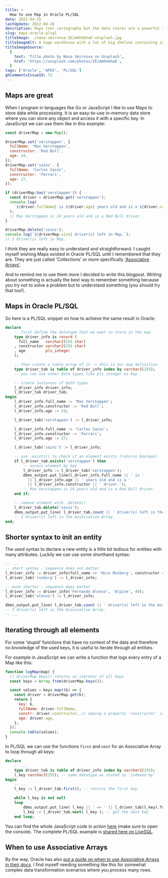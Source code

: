 ```yaml
---
title: >
  How to use Map in Oracle PL/SQL
date: 2022-04-25
lastUpdate: 2022-04-26
description: Maps (not cartography but the data store) are a powerful tool for storing and accessing data in memory. In Oracle PL/SQL they are available too under the name Associative Arrays.
slug: maps-oracle-plsql
titleImage: ./nana-smirnova-IEiAmhXehwE-unsplash.jpg
titleImageAlt: A huge warehouse with a lot of big shelves containing identical looking small boxes
titleImageSource:
  {
    text: 'Title photo by Nana Smirnova on Unsplash',
    href: 'https://unsplash.com/photos/IEiAmhXehwE',
  }
tags: ['Oracle', 'APEX', 'PL/SQL']
ghCommentsIssueId: 72
---
```


## Maps are great

When I program in languages like Go or JavaScript I like to use Maps to store data while processing. It is an easy-to-use in-memory data store where you can store any object and access it with a specific key. In JavaScript we can use them like in this example:

```js
const driverMap = new Map();

driverMap.set('verstappen', {
  fullName: 'Max Verstappen',
  constructor: 'Red Bull',
  age: 24,
});
driverMap.set('sainz', {
  fullName: 'Carlos Sainz',
  constructor: 'Ferrari',
  age: 27,
});

if (driverMap.has('verstappen')) {
  const driver = driverMap.get('verstappen');
  console.log(
    `${driver.fullName} is ${driver.age} years old and is a ${driver.constructor} driver.`
  );
  // Max Verstappen is 24 years old and is a Red Bull driver.
}

driverMap.delete('sainz');
console.log(`${driverMap.size} driver(s) left in Map.`);
// 1 driver(s) left in Map.
```

I think they are really easy to understand and straightforward. I caught myself wishing Maps existed in Oracle PL/SQL until I remembered that they are. They are just called 'Collections' or more specifically ['Associative Arrays'](https://docs.oracle.com/en/database/oracle/oracle-database/21/lnpls/plsql-collections-and-records.html#GUID-8060F01F-B53B-48D4-9239-7EA8461C2170).

And to remind me to use them more I decided to write this blogpost. Writing about something is actually the best way to remember something because you try not to solve a problem but to understand something (you should try that too!).

## Maps in Oracle PL/SQL

So here is a PL/SQL snippet on how to achieve the same result in Oracle:

```sql
declare
    -- first define the datatype that we want to store in the map
    type driver_info is record (
      full_name   varchar2(255 char)
    , constructor varchar2(255 char)
    , age         pls_integer
    );

    -- then create a table array of it -> this is our map definition
    type driver_tab is table of driver_info index by varchar2(255);
    -- you can use other data types like pls_integer as key

    -- create instances of both types
    l_driver_info driver_info;
    l_driver_tab driver_tab;
begin
    l_driver_info.full_name := 'Max Verstappen';
    l_driver_info.constructor := 'Red Bull';
    l_driver_info.age := 24;

    l_driver_tab('verstappen') := l_driver_info;

    l_driver_info.full_name := 'Carlos Sainz';
    l_driver_info.constructor := 'Ferrari';
    l_driver_info.age := 27;

    l_driver_tab('sainz') := l_driver_info;

    -- use .exists() to check if an element exists (returns boolean)
    if l_driver_tab.exists('verstappen') then
        -- access element by key
        l_driver_info := l_driver_tab('verstappen');
        dbms_output.put_line(l_driver_info.full_name || ' is '
          || l_driver_info.age || ' years old and is a '
          || l_driver_info.constructor || ' driver.');
        -- Max Verstappen is 24 years old and is a Red Bull driver.
    end if;

    -- remove element with .delete()
    l_driver_tab.delete('sainz');
    dbms_output.put_line( l_driver_tab.count || ' driver(s) left in the Associative Array.');
    -- 1 driver(s) left in the Associative Array.
end;
```

## Shorter syntax to init an entity

The used syntax to declare a new entity is a little bit tedious for entities with many attributes. Luckily we can use some shorthand syntax:

```sql
-- ...
-- short syntax - sequence does not matter
l_driver_info := driver_info(full_name => 'Nico Rosberg', constructor => 'Retired', age => 36);
l_driver_tab('rosberg') := l_driver_info;

-- even shorter - sequence does matter
l_driver_info := driver_info('Fernando Alonso', 'Alpine', 40);
l_driver_tab('alonso') := l_driver_info;

dbms_output.put_line( l_driver_tab.count || ' driver(s) left in the Associative Array.');
-- 3 driver(s) left in the Associative Array.
-- ...
```

## Iterating through all elements

For some 'stupid' functions that have no context of the data and therefore no knowledge of the used keys, it is useful to iterate through all entities.

For example in JavaScript we can write a function that logs every entry of a Map like this:

```js
function logMap(map) {
  // driverMap.keys() returns an iterator of all keys
  const keys = Array.from(driverMap.keys());

  const values = keys.map((k) => {
    const driver = driverMap.get(k);
    return {
      key: k,
      fullName: driver.fullName,
      constr: driver.constructor, // naming a property 'constructor' is a terrible idea :)
      age: driver.age,
    };
  });
  console.table(values);
}
```

In PL/SQL we can use the functions `first` and `next` for an Associative Array to loop through all keys:

```sql
declare
    -- ...
    type driver_tab is table of driver_info index by varchar2(255);
    l_key varchar2(255); -- same datatype as stated in 'indexed by'
begin
    -- ...
    l_key := l_driver_tab.first(); -- returns the first key

    while l_key is not null
    loop
        dbms_output.put_line( l_key || ' => ' || l_driver_tab(l_key).full_name );
        l_key := l_driver_tab.next( l_key ); -- get the next key
    end loop;
```

You can find the whole JavaScript code in action [here](https://codesandbox.io/s/zealous-fermat-j5blrn?file=/src/index.js) (make sure to open the console). The complete PL/SQL example is [shared here on LiveSQL](https://livesql.oracle.com/apex/livesql/s/ndu1m7xu9v168vqi3oc0jr2l0).

## When to use Associative Arrays

By the way, Oracle has also [put a guide on when to use Associative Arrays in their docs](https://docs.oracle.com/en/database/oracle/oracle-database/21/lnpls/plsql-collections-and-records.html#GUID-157A4309-1BAF-419D-8B7F-3CB4AA9921DF). I find myself needing something like this for somewhat complex data transformation scenarios where you process many rows.
